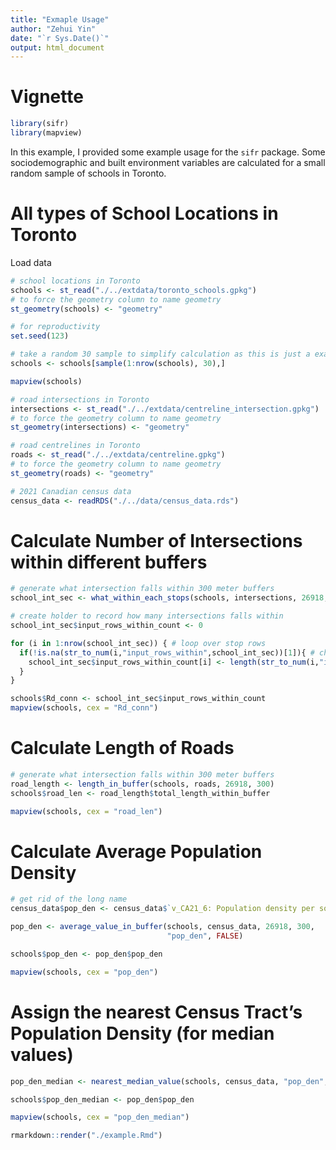 ```yaml
---
title: "Exmaple Usage"
author: "Zehui Yin"
date: "`r Sys.Date()`"
output: html_document
---
```


# Vignette

```r
library(sifr)
library(mapview)
```

In this example, I provided some example usage for the `sifr` package. Some 
sociodemographic and built environment variables are calculated for a small 
random sample of schools in Toronto.

# All types of School Locations in Toronto

Load data

```r
# school locations in Toronto
schools <- st_read("./../extdata/toronto_schools.gpkg")
# to force the geometry column to name geometry
st_geometry(schools) <- "geometry"

# for reproductivity
set.seed(123)

# take a random 30 sample to simplify calculation as this is just a example
schools <- schools[sample(1:nrow(schools), 30),]

mapview(schools)
```

```r
# road intersections in Toronto
intersections <- st_read("./../extdata/centreline_intersection.gpkg")
# to force the geometry column to name geometry
st_geometry(intersections) <- "geometry"

# road centrelines in Toronto
roads <- st_read("./../extdata/centreline.gpkg")
# to force the geometry column to name geometry
st_geometry(roads) <- "geometry"

# 2021 Canadian census data
census_data <- readRDS("./../data/census_data.rds")
```

# Calculate Number of Intersections within different buffers

```r
# generate what intersection falls within 300 meter buffers
school_int_sec <- what_within_each_stops(schools, intersections, 26918, 300)

# create holder to record how many intersections falls within
school_int_sec$input_rows_within_count <- 0

for (i in 1:nrow(school_int_sec)) { # loop over stop rows
  if(!is.na(str_to_num(i,"input_rows_within",school_int_sec))[1]){ # check whether there is intersection falls within
    school_int_sec$input_rows_within_count[i] <- length(str_to_num(i,"input_rows_within",school_int_sec)) # record the number of intersections
  }
}

schools$Rd_conn <- school_int_sec$input_rows_within_count
mapview(schools, cex = "Rd_conn")
```

# Calculate Length of Roads

```r
# generate what intersection falls within 300 meter buffers
road_length <- length_in_buffer(schools, roads, 26918, 300)
schools$road_len <- road_length$total_length_within_buffer

mapview(schools, cex = "road_len")
```

# Calculate Average Population Density

```r
# get rid of the long name
census_data$pop_den <- census_data$`v_CA21_6: Population density per square kilometre`

pop_den <- average_value_in_buffer(schools, census_data, 26918, 300, 
                                   "pop_den", FALSE)

schools$pop_den <- pop_den$pop_den

mapview(schools, cex = "pop_den")
```

# Assign the nearest Census Tract's Population Density (for median values)

```r
pop_den_median <- nearest_median_value(schools, census_data, "pop_den", 26918)

schools$pop_den_median <- pop_den$pop_den

mapview(schools, cex = "pop_den_median")
```

```r
rmarkdown::render("./example.Rmd")
```
